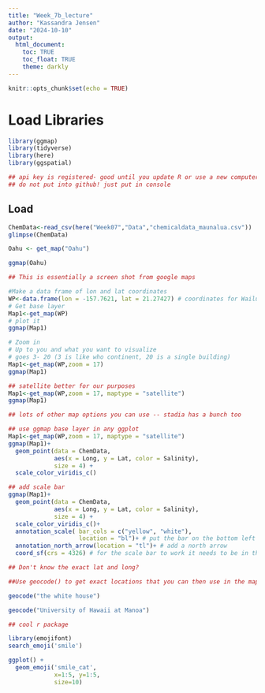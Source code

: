 ```yaml
---
title: "Week_7b_lecture"
author: "Kassandra Jensen"
date: "2024-10-10"
output: 
  html_document:
    toc: TRUE
    toc_float: TRUE
    theme: darkly
---
```


```r
knitr::opts_chunk$set(echo = TRUE)
```
# Load Libraries
```r
library(ggmap)
library(tidyverse)
library(here)
library(ggspatial)

## api key is registered- good until you update R or use a new computer
## do not put into github! just put in console
```
## Load 
```r
ChemData<-read_csv(here("Week07","Data","chemicaldata_maunalua.csv"))
glimpse(ChemData)

Oahu <- get_map("Oahu")

ggmap(Oahu)

## This is essentially a screen shot from google maps

#Make a data frame of lon and lat coordinates
WP<-data.frame(lon = -157.7621, lat = 21.27427) # coordinates for Wailupe
# Get base layer
Map1<-get_map(WP)
# plot it
ggmap(Map1)

# Zoom in 
# Up to you and what you want to visualize
# goes 3- 20 (3 is like who continent, 20 is a single building)
Map1<-get_map(WP,zoom = 17)
ggmap(Map1)

## satellite better for our purposes
Map1<-get_map(WP,zoom = 17, maptype = "satellite")
ggmap(Map1)

## lots of other map options you can use -- stadia has a bunch too

## use ggmap base layer in any ggplot
Map1<-get_map(WP,zoom = 17, maptype = "satellite") 
ggmap(Map1)+
  geom_point(data = ChemData,
             aes(x = Long, y = Lat, color = Salinity),
             size = 4) +
  scale_color_viridis_c()

## add scale bar
ggmap(Map1)+
  geom_point(data = ChemData, 
             aes(x = Long, y = Lat, color = Salinity), 
             size = 4) + 
  scale_color_viridis_c()+
  annotation_scale( bar_cols = c("yellow", "white"),
                    location = "bl")+ # put the bar on the bottom left and make the colors yellow and white
  annotation_north_arrow(location = "tl")+ # add a north arrow
  coord_sf(crs = 4326) # for the scale bar to work it needs to be in this coordinate system - this is a typical coordinate reference system for a GPS (WGS84)
```

```r
## Don't know the exact lat and long?

##Use geocode() to get exact locations that you can then use in the maps.

geocode("the white house")

geocode("University of Hawaii at Manoa")

```
```r
## cool r package

library(emojifont)
search_emoji('smile')

ggplot() + 
  geom_emoji('smile_cat', 
             x=1:5, y=1:5, 
             size=10)
```


